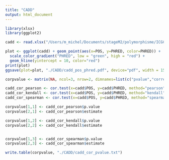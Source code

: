 ```yaml
---
title: "CADD"
output: html_document
---
```

```r
library(xlsx)
library(ggplot2)
```




```r
cadd <- read.xlsx("/Users/m_michel/Documents/stageM2/polymorphisme/ICGC/CADD.xlsx", 1, startRow=2, header=TRUE)

plot <- ggplot(cadd) + geom_point(aes(x=POS, y=PHRED, color=PHRED)) +   
  scale_color_gradient("PHRED", low = "green", high = "red") +
  geom_hline(yintercept = 10, color="red")
print(plot)
ggsave(plot=plot, "./CADD/cadd_pos_phred.pdf", device="pdf", width = 15)
```

```r
corpvalue <- matrix(NA, ncol=3, nrow=2, dimnames=list(c("pvalue","correlation"), c("Pearson", "Kendall", "Spearman")))

cadd_cor_pearson <- cor.test(x=cadd$POS, y=cadd$PHRED, method="pearson")
cadd_cor_kendall <- cor.test(x=cadd$POS, y=cadd$PHRED, method="kendall")
cadd_cor_spearman <- cor.test(x=cadd$POS, y=cadd$PHRED, method="spearman")

corpvalue[1,1] <- cadd_cor_pearson$p.value
corpvalue[2,1] <- cadd_cor_pearson$estimate

corpvalue[1,2] <- cadd_cor_kendall$p.value
corpvalue[2,2] <- cadd_cor_kendall$estimate


corpvalue[1,3] <- cadd_cor_spearman$p.value
corpvalue[2,3] <- cadd_cor_spearman$estimate

write.table(corpvalue, "./CADD/cadd_cor_pvalue.txt")
```

